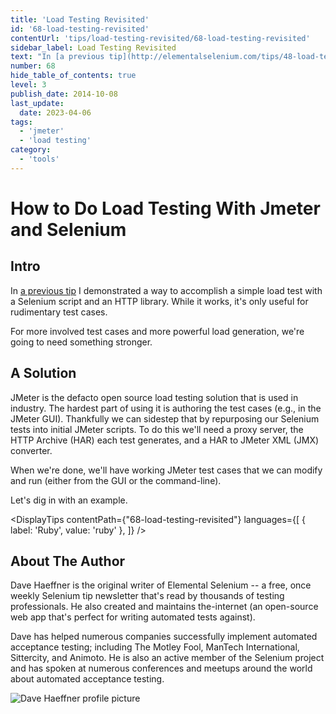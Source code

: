 ```yaml
---
title: 'Load Testing Revisited'
id: '68-load-testing-revisited'
contentUrl: 'tips/load-testing-revisited/68-load-testing-revisited'
sidebar_label: Load Testing Revisited
text: "In [a previous tip](http://elementalselenium.com/tips/48-load-testing) I demonstrated a way to accomplish a simple load test with a Selenium script and an HTTP library. While it works, it's only useful for rudimentary test cases. For more involved test cases and more powerful load generation, we're going to need something stronger."
number: 68
hide_table_of_contents: true
level: 3
publish_date: 2014-10-08
last_update:
  date: 2023-04-06
tags:
  - 'jmeter'
  - 'load testing'
category:
  - 'tools'
---
```


# How to Do Load Testing With Jmeter and Selenium

## Intro

In [a previous tip](http://elementalselenium.com/tips/48-load-testing) I demonstrated a way to accomplish a simple load test with a Selenium script and an HTTP
library. While it works, it's only useful for rudimentary test cases.

For more involved test cases and more powerful load generation, we're going to need something stronger.

## A Solution

JMeter is the defacto open source load testing solution that is used in industry. The hardest part of using it is
authoring the test cases (e.g., in the JMeter GUI). Thankfully we can sidestep that by repurposing our Selenium
tests into initial JMeter scripts. To do this we'll need a proxy server, the HTTP Archive (HAR) each test generates,
and a HAR to JMeter XML (JMX) converter.

When we're done, we'll have working JMeter test cases that we can modify and run (either from the GUI or the
command-line).

Let's dig in with an example.




<DisplayTips contentPath={"68-load-testing-revisited"} languages={[
    { label: 'Ruby', value: 'ruby' },
]} />


## About The Author

Dave Haeffner is the original writer of Elemental Selenium -- a free, once weekly Selenium tip newsletter that's read
by thousands of testing professionals. He also created and maintains the-internet (an open-source web app that's
perfect for writing automated tests against).

Dave has helped numerous companies successfully implement automated acceptance testing; including The Motley Fool,
ManTech International, Sittercity, and Animoto. He is also an active member of the Selenium project and has spoken
at numerous conferences and meetups around the world about automated acceptance testing.

![Dave Haeffner profile picture](/img/authors/dave-haeffner.jpeg#author-img 'a title')




